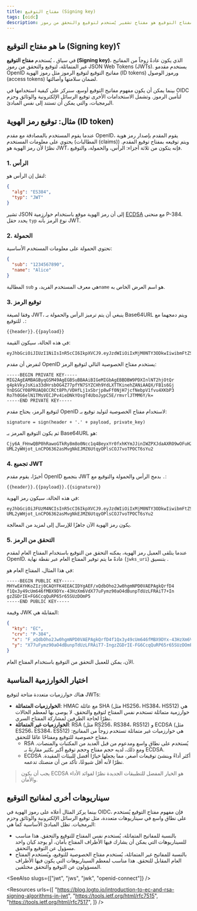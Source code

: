 ```yaml
---
title: مفتاح التوقيع (Signing key)
tags: [oidc]
description: مفتاح التوقيع هو مفتاح تشفير يُستخدم لتوقيع والتحقق من رموز JSON Web Tokens (JWT) في OpenID Connect (OIDC). يُستخدم لضمان سلامة وأصالة الرموز المصدرة من قبل مقدم OpenID.
---
```


## ما هو مفتاح التوقيع (Signing key)؟

في سياق <Ref slug="openid-connect" />، يُستخدم **مفتاح التوقيع (Signing key)**، الذي يكون عادةً زوجاً من المفاتيح غير المتماثلة، لتوقيع والتحقق من <Ref slug="jwt">رموز JSON Web Tokens (JWTs)</Ref>. يستخدم مقدمو OpenID مفاتيح التوقيع لتوقيع الرموز مثل <Ref slug="id-token">رموز الهوية (ID tokens)</Ref> و<Ref slug="access-token">رموز الوصول (access tokens)</Ref> لضمان سلامتها وأصالتها.

بينما يمكن أن يكون مفهوم مفاتيح التوقيع أوسع، سنركز على كيفية استخدامها في OIDC لتأمين الرموز. وتشمل الاستخدامات الأخرى توقيع الرسائل الإلكترونية والوثائق وحزم البرمجيات، والتي يمكن أن تستند إلى نفس المبادئ.

## مثال: توقيع رمز الهوية (ID token)

عندما يقوم المستخدم بالمصادقة مع مقدم OpenID، يقوم المقدم بإصدار رمز هوية يحتوي على معلومات المستخدم (<Ref slug="claim">المطالبات (claims)</Ref>) ويتم توقيعه بمفتاح توقيع المقدم. نظرًا لأن رمز الهوية هو JWT، فإنه يتكون من ثلاثة أجزاء: الرأس، والحمولة، والتوقيع.

### 1. الرأس

لنقل إن الرأس هو:

```json
{
  "alg": "ES384",
  "typ": "JWT"
}
```

تشير JSON إلى أن رمز الهوية موقع باستخدام خوارزمية [ECDSA](https://en.wikipedia.org/wiki/Elliptic_Curve_Digital_Signature_Algorithm) مع منحنى P-384. يحدد حقل `typ` نوع الرمز بأنه JWT.

### 2. الحمولة

تحتوي الحمولة على معلومات المستخدم الأساسية:

```json
{
  "sub": "1234567890",
  "name": "Alice"
}
```

المطالبة `sub` هي معرف المستخدم الفريد، و`name` هو اسم العرض الخاص به.

### 3. توقيع الرمز

وفقا لصيغة JWT، ينبغي أن يتم ترميز الرأس والحمولة بـ Base64URL ويتم دمجهما مع `.` للتوقيع:

```
{{header}}.{{payload}}
```

في هذه الحالة، سيكون القيمة:

```
eyJhbGciOiJIUzI1NiIsInR5cCI6IkpXVCJ9.eyJzdWIiOiIxMjM0NTY3ODkwIiwibmFtZSI6IkFsaWNlIn0
```

لنفرض أن مقدم OpenID يستخدم مفتاح الخصوصية التالي لتوقيع الرمز:

```
-----BEGIN PRIVATE KEY-----
MIG2AgEAMBAGByqGSM49AgEGBSuBBAAiBIGeMIGbAgEBBDBW9PDXInlNT2hjOtQr
g4pkVkyJsKia33dHrsbOG4Z77pfYN7SYZCHh9YdLXTTKinehZANiAAQX/FB1s6Gj
YnDSGCY08PRUAQ8CCRCt8Ph/VDHfLj1xSbrjp8wFf0NjH7jcfNebpV1fvu4XKbP3
Ro7h0G6elN1TMsVECJPv4ieDNkYOsgT4UboJypC5E/rmvrlJTMM6Y/k=
-----END PRIVATE KEY-----
```

لتوقيع الرمز، يحتاج مقدم OpenID لاستخدام مفتاح الخصوصية لتوليد توقيع بـ:

```
signature = sign(header + '.' + payload, private_key)
```

ثم يكون التوقيع المرمز بـ Base64URL هو:

```
Cjy6A_FHnwQBP0hRawoGTkRy8m8o0Ncc1q4BeyxYr0fxhKYmJJinIWZPXJdaAXRO9wOFuH2-UML2yWHjot_LnCPO6362asMvgNkEJMZ6UtqyOPlsCOJ7voTPOCT6sYu2
```

### 4. تجميع JWT

أخيرًا، يقوم مقدم OpenID بتجميع JWT بدمج الرأس والحمولة والتوقيع مع `.`:

```
{{header}}.{{payload}}.{{signature}}
```

في هذه الحالة، سيكون رمز الهوية:

```
eyJhbGciOiJFUzM4NCIsInR5cCI6IkpXVCJ9.eyJzdWIiOiIxMjM0NTY3ODkwIiwibmFtZSI6IkFsaWNlIn0.Cjy6A_FHnwQBP0hRawoGTkRy8m8o0Ncc1q4BeyxYr0fxhKYmJJinIWZPXJdaAXRO9wOFuH2-UML2yWHjot_LnCPO6362asMvgNkEJMZ6UtqyOPlsCOJ7voTPOCT6sYu2
```

يكون رمز الهوية الآن جاهزًا للإرسال إلى <Ref slug="client" /> لمزيد من المعالجة.

### 5. التحقق من الرمز

عندما يتلقى العميل رمز الهوية، يمكنه التحقق من التوقيع باستخدام المفتاح العام لمقدم OpenID. عادةً ما يتم توفير المفتاح العام عبر نقطة نهاية <Ref slug="openid-connect-discovery" /> (`jwks_uri`) بتنسيق <Ref slug="jwk" headingId="json-web-key-set-jwks" />.

في هذا المثال، المفتاح العام هو:

```
-----BEGIN PUBLIC KEY-----
MHYwEAYHKoZIzj0CAQYFK4EEACIDYgAEF/xQdbOho2Jw0hgmNPD0VAEPAgkQrfD4
f1Qx3y49cUm646fMBX9DYx-43HzXm6VdX77uFymz90aO4dBunpTdUzLFRAiT7+In
gzZGDrIE+FG6CcqQuRP65r65SUzDOmP5
-----END PUBLIC KEY-----
```

وقيمة JWK المقابلة هي:

```json
{
  "kty": "EC",
  "crv": "P-384",
  "x": "F_xQdbOho2Jw0hgmNPD0VAEPAgkQrfD4f1Qx3y49cUm646fMBX9DYx-43HzXm6Vd",
  "y": "X77uFymz90aO4dBunpTdUzLFRAiT7-IngzZGDrIE-FG6CcqQuRP65r65SUzDOmP5"
}
```

الآن، يمكن للعميل التحقق من التوقيع باستخدام المفتاح العام.

## اختيار الخوارزمية المناسبة

هناك خوارزميات متعددة متاحة لتوقيع JWTs:

- **الخوارزميات المتماثلة**: HMAC مع عائلة SHA (مثل HS256، HS384، HS512) هي خوارزمية متماثلة تستخدم نفس المفتاح لتوقيع والتحقق. لا يوصى بها لمعظم الحالات نظرًا لحاجة الطرفين لمشاركة المفتاح السري.
- **الخوارزميات غير المتماثلة**: RSA (مثل RS256، RS384، RS512) و ECDSA (مثل ES256، ES384، ES512) هي خوارزميات غير متماثلة تستخدم زوجاً من المفاتيح: مفتاح خصوصية للتوقيع ومفتاحًا عامًا للتحقق.
  - RSA يُستخدم على نطاق واسع ومدعوم من قبل العديد من المكتبات والمنصات. ومع ذلك، لديه حجم مفتاح وحجم توقيع أكبر بكثير مقارنةً بـ ECDSA.
  - ECDSA أكثر أداءً وينشئ توقيعات أصغر، مما يجعلها خيارًا أفضل للبيئات المقيدة. نظرًا لأنه أقل شيوعًا، تأكد من أن منصتك تدعمه.

> يجب أن يكون ECDSA هو الخيار المفضل للتطبيقات الجديدة نظرًا لفوائد الأداء والأمان.

## سيناريوهات أخرى لمفاتيح التوقيع

بينما يركز المثال أعلاه على رموز الهوية في OIDC، فإن مفهوم مفتاح التوقيع يُستخدم على نطاق واسع في سيناريوهات متعددة، مثل توقيع الرسائل الإلكترونية والوثائق وحزم البرمجيات. تظل المبادئ الأساسية كما هي:

- بالنسبة للمفاتيح المتماثلة، يُستخدم نفس المفتاح للتوقيع والتحقق. هذا مناسب للسيناريوهات التي يمكن أن يشارك فيها الأطراف المفتاح بأمان، أو يوجد كيان واحد مسؤول عن التوقيع والتحقق.
- بالنسبة للمفاتيح غير المتماثلة، يُستخدم مفتاح الخصوصية للتوقيع، ويُستخدم المفتاح العام المقابل للتحقق. هذا مناسب لمعظم السيناريوهات التي يكون فيها الأطراف المسؤولون عن التوقيع والتحقق مختلفين.

<SeeAlso slugs={["jwt", "jws", "jwk", "openid-connect"]} />

<Resources
  urls={[
    "https://blog.logto.io/introduction-to-ec-and-rsa-signing-algorithms-in-jwt",
    "https://tools.ietf.org/html/rfc7515",
    "https://tools.ietf.org/html/rfc7517",
  ]}
/>